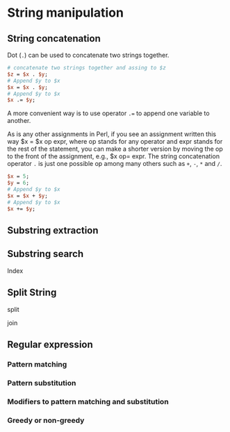 # String manipulation

## String concatenation

Dot (`.`) can be used to concatenate two strings together. 

```perl
# concatenate two strings together and assing to $z
$z = $x . $y;
# Append $y to $x
$x = $x . $y;
# Append $y to $x
$x .= $y;
```

A more convenient way is to use operator `.=` to append one variable to another. 

As is any other assignments in Perl, if you see an assignment written this way $x = $x op expr, where op stands for any operator and expr stands for the rest of the statement, you can make a shorter version by moving the op to the front of the assignment, e.g., $x op= expr. The string concatenation operator `.` is just one possible op among many others such as `+`, `-`, `*` and `/`.

```perl
$x = 5;
$y = 6;
# Append $y to $x
$x = $x + $y;
# Append $y to $x
$x += $y;
```


## Substring extraction

## Substring search


Index

## Split String

split

join

## Regular expression

### Pattern matching

### Pattern substitution

### Modifiers to pattern matching and substitution


### Greedy or non-greedy








